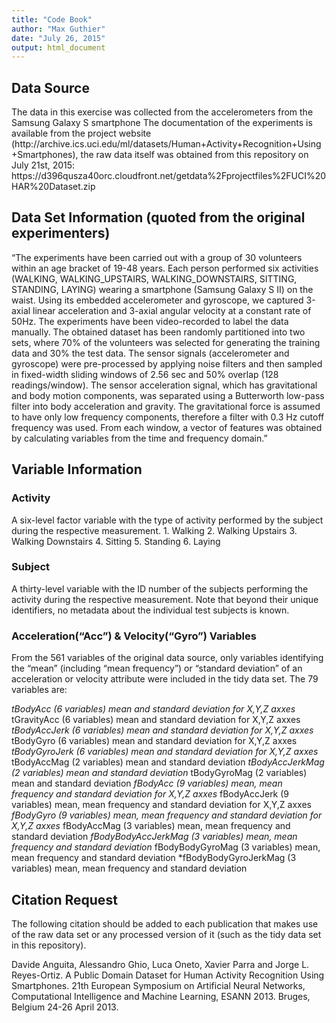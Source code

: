 ```yaml
---
title: "Code Book"
author: "Max Guthier"
date: "July 26, 2015"
output: html_document
---
```


## Data Source

The data in this exercise was collected from the accelerometers from the Samsung Galaxy S smartphone The documentation of the experiments is available from the project website (http://archive.ics.uci.edu/ml/datasets/Human+Activity+Recognition+Using+Smartphones), the raw data itself was obtained from this repository on July 21st, 2015:
https://d396qusza40orc.cloudfront.net/getdata%2Fprojectfiles%2FUCI%20HAR%20Dataset.zip 


## Data Set Information (quoted from the original experimenters)

"The experiments have been carried out with a group of 30 volunteers within an age bracket of 19-48 years. Each person performed six activities (WALKING, WALKING_UPSTAIRS, WALKING_DOWNSTAIRS, SITTING, STANDING, LAYING) wearing a smartphone (Samsung Galaxy S II) on the waist. Using its embedded accelerometer and gyroscope, we captured 3-axial linear acceleration and 3-axial angular velocity at a constant rate of 50Hz. The experiments have been video-recorded to label the data manually. The obtained dataset has been randomly partitioned into two sets, where 70% of the volunteers was selected for generating the training data and 30% the test data. 
The sensor signals (accelerometer and gyroscope) were pre-processed by applying noise filters and then sampled in fixed-width sliding windows of 2.56 sec and 50% overlap (128 readings/window). The sensor acceleration signal, which has gravitational and body motion components, was separated using a Butterworth low-pass filter into body acceleration and gravity. The gravitational force is assumed to have only low frequency components, therefore a filter with 0.3 Hz cutoff frequency was used. From each window, a vector of features was obtained by calculating variables from the time and frequency domain."


## Variable Information

### Activity
A six-level factor variable with the type of activity performed by the subject during the respective measurement.
1. Walking
2. Walking Upstairs
3. Walking Downstairs
4. Sitting
5. Standing
6. Laying

### Subject
A thirty-level variable with the ID number of the subjects performing the activity during the respective measurement. Note that beyond their unique identifiers, no metadata about the individual test subjects is known.

### Acceleration("Acc") & Velocity("Gyro") Variables
From the 561 variables of the original data source, only variables identifying the "mean" (including "mean frequency") or "standard deviation" of an acceleration or velocity attribute were included in the tidy data set. The 79 variables are:

*tBodyAcc (6 variables)
  mean and standard deviation for X,Y,Z axxes
*tGravityAcc (6 variables)
  mean and standard deviation for X,Y,Z axxes
*tBodyAccJerk (6 variables)
  mean and standard deviation for X,Y,Z axxes
*tBodyGyro (6 variables)
  mean and standard deviation for X,Y,Z axxes
*tBodyGyroJerk (6 variables)
  mean and standard deviation for X,Y,Z axxes
*tBodyAccMag (2 variables)
  mean and standard deviation
*tBodyAccJerkMag (2 variables)
  mean and standard deviation
*tBodyGyroMag (2 variables)
  mean and standard deviation
*fBodyAcc (9 variables)
  mean, mean frequency and standard deviation for X,Y,Z axxes
*fBodyAccJerk (9 variables)
  mean, mean frequency and standard deviation for X,Y,Z axxes
*fBodyGyro (9 variables)
  mean, mean frequency and standard deviation for X,Y,Z axxes
*fBodyAccMag (3 variables)
  mean, mean frequency and standard deviation
*fBodyBodyAccJerkMag (3 variables)
  mean, mean frequency and standard deviation
*fBodyBodyGyroMag (3 variables)
  mean, mean frequency and standard deviation
*fBodyBodyGyroJerkMag (3 variables)
  mean, mean frequency and standard deviation


## Citation Request

The following citation should be added to each publication that makes use of the raw data set or any processed version of it (such as the tidy data set in this repository).

Davide Anguita, Alessandro Ghio, Luca Oneto, Xavier Parra and Jorge L. Reyes-Ortiz. A Public Domain Dataset for Human Activity Recognition Using Smartphones. 21th European Symposium on Artificial Neural Networks, Computational Intelligence and Machine Learning, ESANN 2013. Bruges, Belgium 24-26 April 2013.